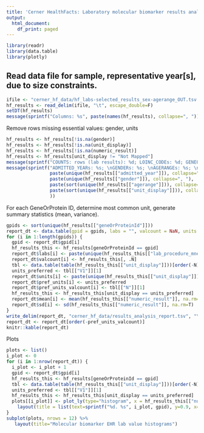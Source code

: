 ```yaml
---
title: 'Cerner HealthFacts: Laboratory molecular biomarker results analysis'
output:
  html_document:
    df_print: paged
---
```


```r
library(readr)
library(data.table)
library(plotly)
```

## Read data file for sample, representative year[s], due to size constraints.


```r
ifile <- "cerner_hf_data/hf_labs-selected_results_sex-agerange_OUT.tsv.gz"
hf_results <- read_delim(ifile, "\t", escape_double=F)
setDT(hf_results)
message(sprintf("Columns: %s", paste(names(hf_results), collapse=", ")) )
```

Remove rows missing essential values: gender, units

```r
hf_results <- hf_results[!is.na(gender)]
hf_results <- hf_results[!is.na(unit_display)]
hf_results <- hf_results[!is.na(numeric_result)]
hf_results <- hf_results[unit_display != "Not Mapped"]
message(sprintf("COUNTS: rows (lab results): %d; LOINC_CODEs: %d; GENEORPROTEIN_IDs: %d", nrow(hf_results), hf_results[, uniqueN(loinc_code)], hf_results[, uniqueN(geneOrProteinId)]))
message(sprintf("ADMITTED_YEARs: %s; \nGENDERs: %s; \nAGERANGEs: %s; \nUNITs: %s", 
                paste(unique(hf_results[["admitted_year"]]), collapse=", "),
                paste(unique(hf_results[["gender"]]), collapse=", "),
                paste(sort(unique(hf_results[["agerange"]])), collapse=", "),
                paste(sort(unique(hf_results[["unit_display"]])), collapse=", ")
                ))
```

For each GeneOrProtein ID, determine most common unit, generate summary statistics (mean, variance).

```r
gpids <- sort(unique(hf_results[["geneOrProteinId"]]))
report_dt <- data.table(gpid = gpids, labs = "", valcount = NaN, units = "", pref_units = "", pref_units_valcount = NaN, mean = NaN, sd = NaN)
for (i in 1:length(gpids)) {
  gpid <- report_dt$gpid[i]
  hf_results_this <- hf_results[geneOrProteinId == gpid]
  report_dt$labs[i] <- paste(unique(hf_results_this[["lab_procedure_mnemonic"]]), collapse=", ")
  report_dt$valcount[i] <- hf_results_this[, .N]
  tbl <- data.table(table(hf_results_this[["unit_display"]]))[order(-N)]
  units_preferred <- tbl[["V1"]][1]
  report_dt$units[i] <- paste(unique(hf_results_this[["unit_display"]]), collapse=", ")
  report_dt$pref_units[i] <- units_preferred
  report_dt$pref_units_valcount[i] <- tbl[["N"]][1]
  hf_results_this <- hf_results_this[unit_display == units_preferred]
  report_dt$mean[i] <- mean(hf_results_this[["numeric_result"]], na.rm=T)
  report_dt$sd[i] <- sd(hf_results_this[["numeric_result"]], na.rm=T)
}
write_delim(report_dt, "cerner_hf_data/results_analysis_report.tsv", "\t")
report_dt <- report_dt[order(-pref_units_valcount)]
knitr::kable(report_dt)
```

Plots

```r
plots <- list()
i_plot <- 0
for (i in 1:nrow(report_dt)) {
  i_plot <- i_plot + 1
  gpid <- report_dt$gpid[i]
  hf_results_this <- hf_results[geneOrProteinId == gpid]
  tbl <- data.table(table(hf_results_this[["unit_display"]]))[order(-N)]
  units_preferred <- tbl[["V1"]][1]
  hf_results_this <- hf_results_this[unit_display == units_preferred]
  plots[[i_plot]] <- plot_ly(type="histogram", x = hf_results_this[["numeric_result"]], name=sprintf("%d. %s", i_plot, gpid)) %>%
    layout(title = list(text=sprintf("%d. %s", i_plot, gpid), y=0.9, x=0.5, xanchor="center", yanchor="top"))
}
subplot(plots, nrows = 12) %>%
   layout(title="Molecular biomarker EHR lab value histograms")
```

